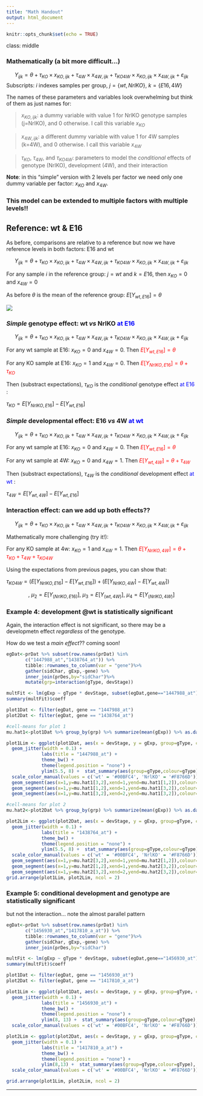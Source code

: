 ```yaml
---
title: "Math Handout"
output: html_document
---
```


```r
knitr::opts_chunk$set(echo = TRUE)
```
class: middle

### Mathematically (a bit more difficult...)

$$Y_{ijk}=\theta + \tau_{KO} \times x_{KO,ijk}+ \tau_{4W} \times x_{4W,ijk}+ \tau_{KO4W} \times x_{KO,ijk}\times x_{4W,ijk}+ \varepsilon_{ijk}$$
Subscripts: $i$ indexes samples per group, $j=\{wt, NrlKO\}$, $k=\{E16, 4W\}$  

The names of these parameters and variables look overwhelming but think of them as just names for:

> $x_{KO,ijk}$: a dummy variable with value 1 for NrlKO genotype samples (j=NrlKO), and 0 otherwise. I call this variable $x_{KO}$

> $x_{4W,ijk}$: a different dummy variable with value 1 for 4W  samples (k=4W), and 0 otherwise. I call this variable $x_{4W}$

> $\tau_{KO}$, $\tau_{4W}$, and $\tau_{KO4W}$: parameters to model the *conditional* effects of genotype (NrlKO), development (4W), and their interaction

**Note**: in this "simple" version with 2 levels per factor we need only one dummy variable per factor: $x_{KO}$ and $x_{4W}$. 

### This model can be extended to multiple factors with multiple levels!!

## Reference: wt & E16

As before, comparisons are relative to a reference but now we have reference levels in both factors: E16 and wt

$$Y_{ijk}=\theta + \tau_{KO} \times x_{KO,ijk}+ \tau_{4W} \times x_{4W,ijk}+ \tau_{KO4W} \times x_{KO,ijk}\times x_{4W,ijk}+ \varepsilon_{ijk}$$
  
  
For any sample $i$ in the reference group: $j=wt$ and $k=E16$, then $x_{KO}=0$ and $x_{4W}=0$ 
  
As before $\theta$ is the mean of the reference group: $E[Y_{wt,E16}]=\theta$
  
![](L7_LinearModels_files/ref_2wANOVA.png)


### *Simple* genotype effect: wt *vs* NrlKO <font color="blue"> at E16 </font>


$$Y_{ijk}=\theta + \tau_{KO} \times x_{KO,ijk}+ \tau_{4W} \times x_{4W,ijk}+ \tau_{KO4W} \times x_{KO,ijk}\times x_{4W,ijk}+ \varepsilon_{ijk}$$
  
For any wt sample at E16: $x_{KO}=0$ and $x_{4W}=0$. Then <font color="red"> $E[Y_{wt,E16}]=\theta$ </font>
  
For any KO sample at E16: $x_{KO}=1$ and $x_{4W}=0$. Then <font color="red"> $E[Y_{NrlKO,E16}]=\theta + \tau_{KO}$ </font>
  
Then (substract expectations), $\tau_{KO}$ is the *conditional* genotype effect <font color="blue"> at E16 </font>: 
  
$\tau_{KO}=E[Y_{NrlKO,E16}]-E[Y_{wt,E16}]$ 
  
### *Simple* developmental effect: E16 *vs* 4W <font color="blue"> at wt </font>

$$Y_{ijk}=\theta + \tau_{KO} \times x_{KO,ijk}+ \tau_{4W} \times x_{4W,ijk}+ \tau_{KO4W} \times x_{KO,ijk}\times x_{4W,ijk}+ \varepsilon_{ijk}$$
  
For any wt sample at E16: $x_{KO}=0$ and $x_{4W}=0$. Then <font color="red"> $E[Y_{wt,E16}]=\theta$ </font>
  
For any wt sample at 4W: $x_{KO}=0$ and $x_{4W}=1$. Then <font color="red"> $E[Y_{wt,4W}]=\theta + \tau_{4W}$ </font>
  
Then (substract expectations), $\tau_{4W}$ is the *conditional* development effect <font color="blue"> at wt </font>: 
  
$\tau_{4W}=E[Y_{wt,4W}]-E[Y_{wt,E16}]$ 
  
### Interaction effect: can we add up both effects??

$$Y_{ijk}=\theta + \tau_{KO} \times x_{KO,ijk}+ \tau_{4W} \times x_{4W,ijk}+ \tau_{KO4W} \times x_{KO,ijk}\times x_{4W,ijk}+ \varepsilon_{ijk}$$
  
Mathematically more challenging (try it!):
  
For any KO sample at 4w: $x_{KO}=1$ and $x_{4W}=1$. Then <font color="red"> $E[Y_{NrlKO,4W}]=\theta + \tau_{KO} + \tau_{4W} + \tau_{KO4W}$ </font>
  
Using the expectations from previous pages, you can show that:
  
$\tau_{KO4W}=(E[Y_{NrlKO,E16}]-E[Y_{wt,E16}]) + (E[Y_{NrlKO,4W}]-E[Y_{wt,4W}])$ 
  

$$  , \ \mu_2=E[Y_{(NrlKO,E16)}], 
\ \mu_3=E[Y_{(wt,4W)}], \ \mu_4=E[Y_{(NrlKO,4W)}] $$


### Example 4: development @wt is statistically significant

Again, the interaction effect is not significant, so there may be a developmetn effect *regardless* of the genotype. 

How do we test a *main effect*?? coming soon!  

```r
egDat<-prDat %>% subset(row.names(prDat) %in%
       c("1447988_at","1438764_at")) %>%
       tibble::rownames_to_column(var = "gene")%>% 
       gather(sidChar, gExp,-gene) %>%
       inner_join(prDes,by="sidChar")%>% 
       mutate(grp=interaction(gType, devStage))
```

```r
multFit <- lm(gExp ~ gType * devStage, subset(egDat,gene=="1447988_at"))
summary(multFit)$coeff
```

```r
plot1Dat <- filter(egDat, gene == "1447988_at")
plot2Dat <- filter(egDat, gene == "1438764_at")

#cell-means for plot 1
mu.hat1<-plot1Dat %>% group_by(grp) %>% summarize(mean(gExp)) %>% as.data.frame()

plot1Lim <- ggplot(plot1Dat, aes(x = devStage, y = gExp, group=gType, colour=gType)) + 
  geom_jitter(width = 0.1) +
             labs(title = "1447988_at") +
             theme_bw() +
             theme(legend.position = "none") +
             ylim(5.5, 8) +  stat_summary(aes(group=gType,colour=gType), fun.y=mean, geom="line",size=1.5) +
  scale_color_manual(values = c('wt' = '#00BFC4', 'NrlKO' = '#F8766D'))+
  geom_segment(aes(x=1,y=mu.hat1[3,2],xend=1,yend=mu.hat1[1,2]),colour=1,arrow = arrow(length = unit(0.1,"cm")))+
  geom_segment(aes(x=1,y=mu.hat1[1,2],xend=1,yend=mu.hat1[3,2]),colour=1,arrow = arrow(length = unit(0.1,"cm")))+ #other way for double arrow??
  geom_segment(aes(x=1,y=mu.hat1[3,2],xend=2,yend=mu.hat1[3,2]),colour='grey',linetype=2)

#cell-means for plot 2
mu.hat2<-plot2Dat %>% group_by(grp) %>% summarize(mean(gExp)) %>% as.data.frame()

plot2Lim <- ggplot(plot2Dat, aes(x = devStage, y = gExp, group=gType, colour=gType)) + 
  geom_jitter(width = 0.1) +
             labs(title = "1438764_at") +
             theme_bw() +
             theme(legend.position = "none") +
             ylim(5.5, 8) +  stat_summary(aes(group=gType,colour=gType), fun.y=mean, geom="line",size=1.5) +
  scale_color_manual(values = c('wt' = '#00BFC4', 'NrlKO' = '#F8766D'))+
  geom_segment(aes(x=1,y=mu.hat2[3,2],xend=1,yend=mu.hat2[1,2]),colour=1,arrow = arrow(length = unit(0.1,"cm")))+
  geom_segment(aes(x=1,y=mu.hat2[1,2],xend=1,yend=mu.hat2[3,2]),colour=1,arrow = arrow(length = unit(0.1,"cm")))+ #other way for double arrow??
  geom_segment(aes(x=1,y=mu.hat2[3,2],xend=2,yend=mu.hat2[3,2]),colour='grey',linetype=2)
grid.arrange(plot1Lim, plot2Lim, ncol = 2)
```


### Example 5: conditional development and genotype are statistically significant

but not the interaction... note the almost parallel pattern

```r
egDat<-prDat %>% subset(row.names(prDat) %in%
       c("1456930_at","1417810_a_at")) %>%
       tibble::rownames_to_column(var = "gene")%>% 
       gather(sidChar, gExp,-gene) %>%
       inner_join(prDes,by="sidChar")
```


```r
multFit <- lm(gExp ~ gType * devStage, subset(egDat,gene=="1456930_at"))
summary(multFit)$coeff
```

```r
plot1Dat <- filter(egDat, gene == "1456930_at")
plot2Dat <- filter(egDat, gene == "1417810_a_at")

plot1Lim <- ggplot(plot1Dat, aes(x = devStage, y = gExp, group=gType, colour=gType)) + 
  geom_jitter(width = 0.1) +
             labs(title = "1456930_at") +
             theme_bw() +
             theme(legend.position = "none") +
             ylim(8, 13) +  stat_summary(aes(group=gType,colour=gType), fun.y=mean, geom="line",size=1.5) +
  scale_color_manual(values = c('wt' = '#00BFC4', 'NrlKO' = '#F8766D'))

plot2Lim <- ggplot(plot2Dat, aes(x = devStage, y = gExp, group=gType, colour=gType)) + 
  geom_jitter(width = 0.1) +
             labs(title = "1417810_a_at") +
             theme_bw() +
             theme(legend.position = "none") +
             ylim(8,13) +  stat_summary(aes(group=gType,colour=gType), fun.y=mean, geom="line",size=1.5) +
  scale_color_manual(values = c('wt' = '#00BFC4', 'NrlKO' = '#F8766D'))

grid.arrange(plot1Lim, plot2Lim, ncol = 2)
```

---
